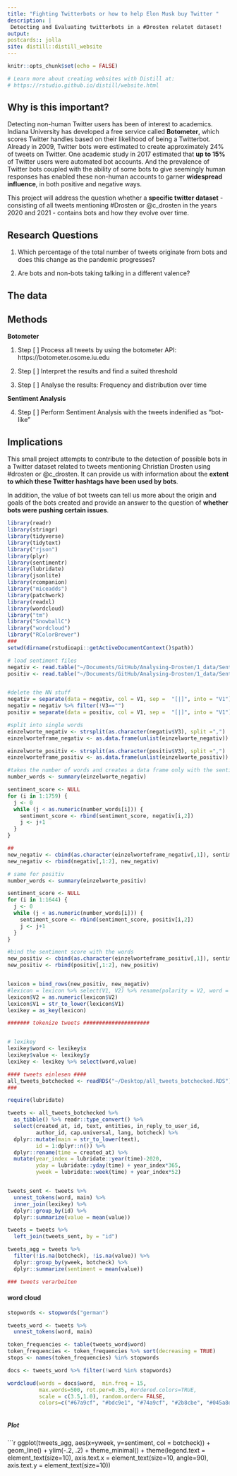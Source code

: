 ```yaml
---
title: "Fighting Twitterbots or how to help Elon Musk buy Twitter "
description: |
 Detecting and Evaluating twitterbots in a #Drosten relatet dataset!
output: 
postcards:: jolla
site: distill::distill_website
---
```


```r
knitr::opts_chunk$set(echo = FALSE)

# Learn more about creating websites with Distill at:
# https://rstudio.github.io/distill/website.html

```


## Why is this important? 

Detecting non-human Twitter users has been of interest to academics. Indiana University has developed a free service called **Botometer**, which scores Twitter handles based on their likelihood of being a Twitterbot. Already in 2009, Twitter bots were estimated to create approximately 24% of tweets on Twitter. One academic study in 2017 estimated that **up to 15%** of Twitter users were automated bot accounts. And the prevalence of Twitter bots coupled with the ability of some bots to give seemingly human responses has enabled these non-human accounts to garner **widespread influence**, in both positive and negative ways. 

This project will address the question whether a **specific twitter dataset** - consisting of all tweets mentioning #Drosten or @c_drosten in the years 2020 and 2021 - contains bots and how they evolve over time. 


## Research Questions

1. Which percentage of the total number of tweets originate from bots and does this change as the pandemic progresses?  

2. Are bots and non-bots taking talking in a different valence?

## The data


## Methods

**Botometer**

1. Step [ ] Process all tweets by using the botometer API: https://botometer.osome.iu.edu

2. Step [ ] Interpret the results and find a suited threshold 

3. Step [ ] Analyse the results: Frequency and distribution over time 

**Sentiment Analysis**

4. Step [ ] Perform Sentiment Analysis with the tweets indenified as "bot-like"



## Implications

This small project attempts to contribute to the detection of possible bots in a Twitter dataset related to tweets mentioning Christian Drosten using #drosten or @c_drosten. It can provide us with information about the **extent to which these Twitter hashtags have been used by bots**. 

In addition, the value of bot tweets can tell us more about the origin and goals of the bots created and provide an answer to the question of **whether bots were pushing certain issues**.   
 



```r
library(readr)
library(stringr)
library(tidyverse)
library(tidytext)
library("rjson")
library(plyr)
library(sentimentr)
library(lubridate)
library(jsonlite)
library(rcompanion)
library("miceadds")
library(patchwork)
library(readxl)
library(wordcloud)
library("tm")
library("SnowballC")
library("wordcloud")
library("RColorBrewer")
###
setwd(dirname(rstudioapi::getActiveDocumentContext()$path))
```

```r
# load sentiment files
negativ <- read.table("~/Documents/GitHub/Analysing-Drosten/1_data/SentiWS_v2.0_Negative.txt", fill = TRUE,encoding = "UTF-8")
positiv <- read.table("~/Documents/GitHub/Analysing-Drosten/1_data/SentiWS_v2.0_Positive.txt", fill = TRUE,encoding = "UTF-8")


#delete the NN stuff
negativ = separate(data = negativ, col = V1, sep =  "[|]", into = "V1")
negativ = negativ %>% filter(!V3=="")
positiv = separate(data = positiv, col = V1, sep =  "[|]", into = "V1")

#split into single words
einzelworte_negativ <- strsplit(as.character(negativ$V3), split =",")
einzelworteframe_negativ <- as.data.frame(unlist(einzelworte_negativ))

einzelworte_positiv <- strsplit(as.character(positiv$V3), split =",")
einzelworteframe_positiv <- as.data.frame(unlist(einzelworte_positiv))

#takes the number of words and creates a data frame only with the sentiment scores as many times as the word inflection occurs.
number_words <- summary(einzelworte_negativ)

sentiment_score <- NULL
for (i in 1:1759) {
  j <- 0
  while (j < as.numeric(number_words[i])) {
    sentiment_score <- rbind(sentiment_score, negativ[i,2])
    j <- j+1
  }
}

##
new_negativ <- cbind(as.character(einzelworteframe_negativ[,1]), sentiment_score)
new_negativ <- rbind(negativ[,1:2], new_negativ)

# same for positiv
number_words <- summary(einzelworte_positiv)

sentiment_score <- NULL
for (i in 1:1644) {
  j <- 0
  while (j < as.numeric(number_words[i])) {
    sentiment_score <- rbind(sentiment_score, positiv[i,2])
    j <- j+1
  }
}

#bind the sentiment score with the words
new_positiv <- cbind(as.character(einzelworteframe_positiv[,1]), sentiment_score)
new_positiv <- rbind(positiv[,1:2], new_positiv)


lexicon = bind_rows(new_positiv, new_negativ)
#lexicon = lexicon %>% select(V1, V2) %>% rename(polarity = V2, word = V1) %>% mutate_all(.funs=tolower)
lexicon$V2 = as.numeric(lexicon$V2)
lexicon$V1 = str_to_lower(lexicon$V1)
lexikey = as_key(lexicon)

####### tokenize tweets #####################


# lexikey 
lexikey$word <- lexikey$x
lexikey$value <- lexikey$y
lexikey <- lexikey %>% select(word,value)


```

```r
#### tweets einlesen ####
all_tweets_botchecked <- readRDS("~/Desktop/all_tweets_botchecked.RDS")
###

require(lubridate)

tweets <- all_tweets_botchecked %>% 
  as_tibble() %>% readr::type_convert() %>% 
  select(created_at, id, text, entities, in_reply_to_user_id, 
         author_id, cap.universal, lang, botcheck) %>% 
  dplyr::mutate(main = str_to_lower(text),
         id = 1:dplyr::n()) %>% 
  dplyr::rename(time = created_at) %>%
  mutate(year_index = lubridate::year(time)-2020,
         yday = lubridate::yday(time) + year_index*365,
         yweek = lubridate::week(time) + year_index*52)


tweets_sent <- tweets %>% 
  unnest_tokens(word, main) %>% 
  inner_join(lexikey) %>% 
  dplyr::group_by(id) %>% 
  dplyr::summarize(value = mean(value))

tweets = tweets %>% 
  left_join(tweets_sent, by = "id")

tweets_agg = tweets %>% 
  filter(!is.na(botcheck), !is.na(value)) %>%
  dplyr::group_by(yweek, botcheck) %>% 
  dplyr::summarize(sentiment = mean(value))


```

```r
### tweets verarbeiten


```

#### word cloud
```r
stopwords <- stopwords("german")

tweets_word <- tweets %>% 
  unnest_tokens(word, main)

token_frequencies <- table(tweets_word$word)
token_frequencies <- token_frequencies %>% sort(decreasing = TRUE)
stops <- names(token_frequencies) %in% stopwords 

docs <- tweets_word %>% filter(!word %in% stopwords)

wordcloud(words = docs$word,  min.freq = 15,
          max.words=500, rot.per=0.35, #ordered.colors=TRUE,
          scale = c(3.5,1.0), random.order= FALSE, 
          colors=c("#67a9cf", "#bdc9e1", "#74a9cf", "#2b8cbe", "#045a8d"))
```


```r

```

##### Plot 

```r
ggplot(tweets_agg, aes(x=yweek, y=sentiment, col = botcheck)) + 
  geom_line() + ylim(-.2, .2) + theme_minimal() +
  theme(legend.text = element_text(size=10),
        axis.text.x = element_text(size=10, angle=90), 
        axis.text.y = element_text(size=10)) 
